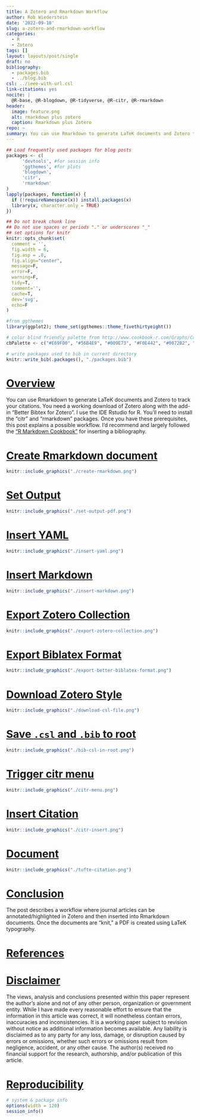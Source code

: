 ```yaml
---
title: A Zotero and Rmarkdown Workflow
author: Rob Wiederstein
date: '2022-09-10'
slug: a-zotero-and-rmarkdown-workflow
categories:
  - R
  - Zotero
tags: []
layout: layouts/post/single
draft: no
bibliography:
  - packages.bib
  - ../blog.bib
csl: ../ieee-with-url.csl
link-citations: yes
nocite: |
  @R-base, @R-blogdown, @R-tidyverse, @R-citr, @R-rmarkdown
header:
  image: feature.png
  alt: rmarkdown plus zotero
  caption: Rmarkdown plus Zotero
repo: ~
summary: You can use Rmarkdown to generate LaTeK documents and Zotero to track your citations.  This post explains a possible workflow.
---
```



```r
## Load frequently used packages for blog posts
packages <- c(
      'devtools', #for session info
      'ggthemes', #for plots
      'blogdown',
      'citr',
      'rmarkdown'
)
lapply(packages, function(x) {
  if (!requireNamespace(x)) install.packages(x)
  library(x, character.only = TRUE)
})
```

```r
## Do not break chunk line
## Do not use spaces or periods "." or underscores "_"
## set options for knitr
knitr::opts_chunk$set(
  comment = '',
  fig.width = 6,
  fig.asp = .8,
  fig.align="center",
  message=F,
  error=F,
  warning=F,
  tidy=T,
  comment='',
  cache=T,
  dev='svg',
  echo=F
)
```

```r
#from ggthemes
library(ggplot2); theme_set(ggthemes::theme_fivethirtyeight())
```

```r
# color blind friendly palette from http://www.cookbook-r.com/Graphs/Colors_(ggplot2)/
cbPalette <- c("#E69F00", "#56B4E9", "#009E73", "#F0E442", "#0072B2", "#D55E00", "#CC79A7", "#000000")
```

```r
# write packages used to bib in current directory
knitr::write_bib(.packages(), "./packages.bib")
```

# [Overview](#overview)

You can use Rmarkdown to generate LaTeK documents and Zotero to track your citations.  You need a working download of Zotero along with the add-in "Better Bibtex for Zotero".  I use the IDE Rstudio for R.  You'll need to install the "citr" and "rmarkdown" packages. Once you have these prerequisites, this post explains a possible workflow. I'd recommend and largely followed the ["R Markdown Cookbook"](https://bookdown.org/yihui/rmarkdown-cookbook/) for inserting a bibliography.



# [Create Rmarkdown document](#create-doc)

```r
knitr::include_graphics("./create-rmarkdown.png")
```

# [Set Output](#set-output)

```r
knitr::include_graphics("./set-output-pdf.png")
```

# [Insert YAML](#insert-yaml)

```r
knitr::include_graphics("./insert-yaml.png")
```

# [Insert Markdown](#insert-md)

```r
knitr::include_graphics("./insert-markdown.png")
```

# [Export Zotero Collection](#export-zotero)

```r
knitr::include_graphics("./export-zotero-collection.png")
```

# [Export Biblatex Format](#export-biblatex)

```r
knitr::include_graphics("./export-better-biblatex-format.png")
```

# [Download Zotero Style](#download-style)

```r
knitr::include_graphics("./download-csl-file.png")
```

# [Save `.csl` and `.bib` to root](#save-csl)

```r
knitr::include_graphics("./bib-csl-in-root.png")
```

# [Trigger citr menu](#include-citation)

```r
knitr::include_graphics("./citr-menu.png")
```

# [Insert Citation](#insert-citation)

```r
knitr::include_graphics("./citr-insert.png")
```

# [Document](#document)

```r
knitr::include_graphics("./tufte-citation.png")
```


# [Conclusion](#conclusion)

The post describes a workflow where journal articles can be annotated/highlighted in Zotero and then inserted into Rmarkdown documents.  Once the documents are "knit," a PDF is created using LaTeK typography.

# [References](#reference)

<div id="refs"></div>

# [Disclaimer](#disclaimer)

The views, analysis and conclusions presented within this paper represent the author’s alone and not of any other person, organization or government entity. While I have made every reasonable effort to ensure that the information in this article was correct, it will nonetheless contain errors, inaccuracies and inconsistencies. It is a working paper subject to revision without notice as additional information becomes available. Any liability is disclaimed as to any party for any loss, damage, or disruption caused by errors or omissions, whether such errors or omissions result from negligence, accident, or any other cause. The author(s) received no financial support for the research, authorship, and/or publication of this article.

# [Reproducibility](#reproduce)

```r
# system & package info
options(width = 120)
session_info()
```
